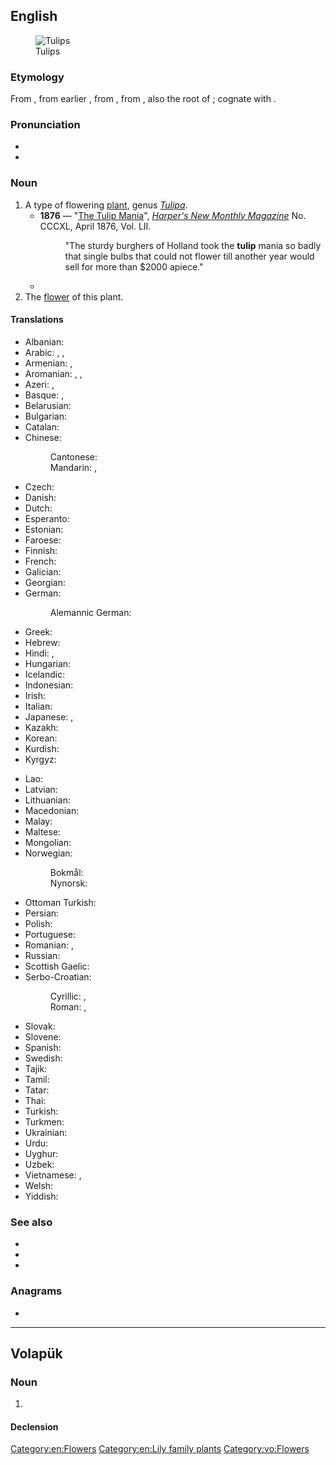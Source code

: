 {{also|TULIP}}
==English==
[[Image:Tulip - floriade canberra.jpg|thumb|Tulips]]

===Etymology===
From {{etyl|fr|en}} {{m|fr|tulipe}}, from earlier {{m|fr|tulipan}}, from {{etyl|tr|en}} {{m|tr|tülbent||fine muslin, turban}}, from {{etyl|fa|en}} {{m|fa|دلبند|tr=dolband||turban}}, also the root of {{m|en|turban}}; cognate with {{cog|mzn|تولیپ||tulip|sc=fa-Arab}}.

===Pronunciation===
* {{IPA|/ˈtjuːlɪp/|lang=en}}
* {{audio|en-us-tulip.ogg|Audio (US)|lang=en}}

===Noun===
{{en-noun}}

# A type of flowering [[plant]], genus ''[[Tulipa]]''.
#* '''1876''' — "[[s:The Tulip Mania|The Tulip Mania]]", ''[[w:Harper's Magazine|Harper's New Monthly Magazine]]'' No. CCCXL, April 1876, Vol. LII.
#*: "The sturdy burghers of Holland took the '''tulip''' mania so badly that single bulbs that could not flower till another year would sell for more than $2000 apiece."
#* {{quote-book|year=1918|author={{w|W. B. Maxwell}}|chapter=10
|title=[http://openlibrary.org/works/OL1097634W The Mirror and the Lamp]
|passage=He looked round the poor room, at the distempered walls, and the bad engravings in meretricious frames, the crinkly paper and wax flowers on the chiffonier; and he thought of a room like Father Bryan's, with panelling, with cut glass, with '''tulips''' in silver pots, such a room as he had hoped to have for his own.}}
# The [[flower]] of this plant.

====Translations====
{{trans-top|plant}}
* Albanian: {{t|sq|tulipani}}
* Arabic: {{t|ar|خُزَامَى}}, {{t|ar|تُولِيب|m}}, {{t|ar|لَعْلَع|m}}
* Armenian: {{t+|hy|վարդակակաչ}}, {{t+|hy|կակաչ}}
* Aromanian: {{t|rup|pãteadzã|f}}, {{t|rup|lalei|f}}, {{t|rup|tulipã|f}}
* Azeri: {{t+|az|tülpan}}, {{t+|az|dağlaləsi}}
* Basque: {{t|eu|idibihotz}}, {{t|eu|kukupel}}
* Belarusian: {{t|be|цюльпан|m|tr=cjulʹpán|sc=Cyrl}}
* Bulgarian: {{t|bg|лале|f|tr=lalé|sc=Cyrl}}
* Catalan: {{t+|ca|tulipa|f}}
* Chinese:
*: Cantonese: {{t|yue|鬱金香|tr=wat1 gam1 hoeng1|sc=Hani}}
*: Mandarin: {{t+|cmn|鬱金香|sc=Hani}}, {{t+|cmn|郁金香|tr=yùjīnxiāng|sc=Hani}}
* Czech: {{t+|cs|tulipán|m}}
* Danish: {{t+|da|tulipan|c}}
* Dutch: {{t+|nl|tulp|f}}
* Esperanto: {{t|eo|tulipo}}
* Estonian: {{t|et|tulp}}
* Faroese: {{t|fo|tulipan|f}}
* Finnish: {{t+|fi|tulppaani}}
* French: {{t+|fr|tulipe|f}}
* Galician: {{t+|gl|tulipán|m}}
* Georgian: {{t|ka|ტიტა}}
* German: {{t+|de|Tulpe|f}}
*: Alemannic German: {{t|gsw|Tulipaane|f}}
* Greek: {{t+|el|τουλίπα|f}}
* Hebrew: {{t+|he|צבעוני|tr=tzivoni|sc=Hebr}}
* Hindi: {{t|hi|ट्यूलिप|tr=ṭyūlip|sc=Deva}}, {{t+|hi|लाला|tr=lālā|sc=Deva}}
* Hungarian: {{t+|hu|tulipán}}
* Icelandic: {{t|is|túlípani|m}}
* Indonesian: {{t+|id|tulip}}
* Irish: {{t|ga|tiúilip|f}}
* Italian: {{t+|it|tulipano|m}}
* Japanese: {{t+|ja|チューリップ|tr=chūrippu}}, {{t+|ja|鬱金香|tr=うこんこう, ukonkō|sc=Jpan}}
* Kazakh: {{t+|kk|қызғалдақ|sc=Cyrl}}
* Korean: {{t+|ko|튤립}}
* Kurdish: {{t+|ku|tule|sc=ku-Arab}}
* Kyrgyz: {{t|ky|кызгалдак|sc=Cyrl}}
{{trans-mid}}
* Lao: {{t|lo|ດອກທິວລິບ|sc=Laoo}}
* Latvian: {{t|lv|tulpes|m}}
* Lithuanian: {{t|lt|tulpė|f}}
* Macedonian: {{t|mk|лале|f|tr=lále|sc=Cyrl}}
* Malay: {{t|ms|tulip}}
* Maltese: {{t|mt|tulipan}}
* Mongolian: {{t|mn|алтан зул}}
* Norwegian:
*: Bokmål: {{t|nb|tulipan|m}}
*: Nynorsk: {{t|nn|tulipan|m}}
* Ottoman Turkish: {{t|ota|لاله|tr=lale|sc=ota-Arab}}
* Persian: {{t+|fa|لاله|tr=lâle}}
* Polish: {{t+|pl|tulipan|m-in}}
* Portuguese: {{t+|pt|túlipa|f}}
* Romanian: {{t+|ro|lalea|f}}, {{t+|ro|tulipă|f}}
* Russian: {{t+|ru|тюльпа́н|m}}
* Scottish Gaelic: {{t|gd|tiuilip|f}}
* Serbo-Croatian:
*: Cyrillic: {{t|sh|лала|f|sc=Cyrl}}, {{t|sh|тулипан|m|sc=Cyrl}}
*: Roman: {{t+|sh|lala|f}}, {{t+|sh|tulipan|m}}
* Slovak: {{t|sk|tulipán|m}}
* Slovene: {{t+|sl|tulipan|m}}
* Spanish: {{t+|es|tulipán|m}}
* Swedish: {{t+|sv|tulpan|c}}
* Tajik: {{t|tg|лола‍}}
* Tamil: {{t|ta|துலிப்|sc=Taml}}
* Tatar: {{t+|tt|лалә}}
* Thai: {{t|th|ทิวลิป|tr=thiu lip}}
* Turkish: {{t+|tr|lale}}
* Turkmen: {{t|tk|çigilden}}
* Ukrainian: {{t|uk|тюльпан|m|tr=tjulʹpán|sc=Cyrl}}
* Urdu: {{t+|ur|لالہ|tr=lāla|sc=ur-Arab}}
* Uyghur: {{t|ug|لالە}}
* Uzbek: {{t+|uz|lola}}
* Vietnamese: {{t|vi|uất kim hương}}, {{t|vi|uất kim cương}}
* Welsh: {{t|cy|tiwlip|f}}
* Yiddish: {{t|yi|טולפּאַן|m}}
{{trans-bottom}}

===See also===
* {{pedia}}
* {{comcatlite|Tulipa|i=1}}
* {{specieslite|Tulipa|i=1}}

===Anagrams===
* {{anagrams|en|lit up|uplit}}

[[Category:en:Flowers]]
[[Category:en:Lily family plants]]

----

==Volapük==

===Noun===
{{vo-noun}}

# {{l|en|tulip}}

====Declension====
{{vo-decl-noun}}

[[Category:vo:Flowers]]